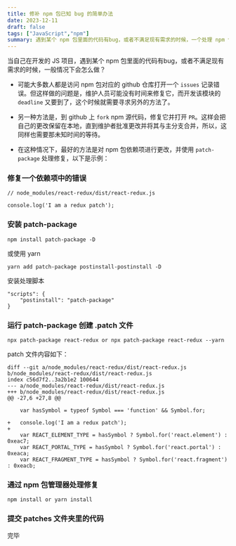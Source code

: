 ```yaml
---
title: 修补 npm 包已知 bug 的简单办法
date: 2023-12-11
draft: false
tags: ["JavaScript","npm"]
summary: 遇到某个 npm 包里面的代码有bug，或者不满足现有需求的时候，一个处理 npm 包的简单办法
---
```


当自己在开发的 JS 项目，遇到某个 npm 包里面的代码有bug，或者不满足现有需求的时候，一般情况下会怎么做？

- 可能大多数人都是访问 npm 包对应的 github 仓库打开一个 `issues` 记录错误。但这样做的问题是，维护人员可能没有时间来修复它，而开发该模块的 `deadline` 又要到了，这个时候就需要寻求另外的方法了。

- 另一种方法是，到 github 上 `fork` npm 源代码，修复它并打开 `PR`。这样会把自己的更改保留在本地，直到维护者批准更改并将其与主分支合并，所以，这同样也需要那未知时间的等待。

- 在这种情况下，最好的方法是对 npm 包依赖项进行更改，并使用 `patch-package` 处理修复，以下是示例：

### 修复一个依赖项中的错误

```
// node_modules/react-redux/dist/react-redux.js

console.log('I am a redux patch');
```

### 安装 patch-package

```
npm install patch-package -D
```

或使用 yarn

```
yarn add patch-package postinstall-postinstall -D
```

安装处理脚本

```
"scripts": {
    "postinstall": "patch-package"
}
```

### 运行 patch-package 创建 .patch 文件

```
npx patch-package react-redux or npx patch-package react-redux --yarn
```

patch 文件内容如下：

```
diff --git a/node_modules/react-redux/dist/react-redux.js b/node_modules/react-redux/dist/react-redux.js
index c56d7f2..3a2b1e2 100644
--- a/node_modules/react-redux/dist/react-redux.js
+++ b/node_modules/react-redux/dist/react-redux.js
@@ -27,6 +27,8 @@

    var hasSymbol = typeof Symbol === 'function' && Symbol.for;

+   console.log('I am a redux patch');
+
    var REACT_ELEMENT_TYPE = hasSymbol ? Symbol.for('react.element') : 0xeac7;
    var REACT_PORTAL_TYPE = hasSymbol ? Symbol.for('react.portal') : 0xeaca;
    var REACT_FRAGMENT_TYPE = hasSymbol ? Symbol.for('react.fragment') : 0xeacb;
```

### 通过 npm 包管理器处理修复

```
npm install or yarn install
```

### 提交 patches 文件夹里的代码

完毕
